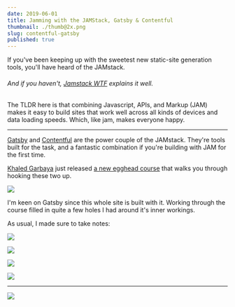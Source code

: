 ```yaml
---
date: 2019-06-01
title: Jamming with the JAMStack, Gatsby & Contentful
thumbnail: ./thumb@2x.png
slug: contentful-gatsby
published: true
---
```



<SketchesContainer>

If you've been keeping up with the sweetest new static-site generation tools, you'll have heard of the JAMstack.
<h6>And if you haven't, <a target="_blank" href="https://jamstack.wtf/">Jamstack WTF</a> explains it well.</h6>

The TLDR here is that combining Javascript, APIs, and Markup (JAM) makes it easy to build sites that work well across all kinds of devices and data loading speeds. Which, like jam, makes everyone happy.

<hr />

[Gatsby](https://www.gatsbyjs.org/) and [Contentful](https://www.contentful.com/) are  the power couple of the JAMstack. They're tools built for the task, and a fantastic combination if you're building with JAM for the first time.

[Khaled Garbaya](https://khaledgarbaya.net/) just released [a new egghead course](https://egghead.io/courses/build-content-rich-progressive-web-apps-with-gatsby-and-contentful) that walks you through hooking these two up.

<Link to="https://egghead.io/courses/build-content-rich-progressive-web-apps-with-gatsby-and-contentful">

![](./build-content-rich-progressive-web-apps-with-gatsby-and-contentful.jpg)

</Link>

I'm keen on Gatsby since this whole site is built with it. Working through the course filled in quite a few holes I had around it's inner workings.

As usual, I made sure to take notes:

![](./gatsbycontentful1.png)

![](./gatsbycontentful2.png)

![](./gatsbycontentful3.png)

![](./gatsbycontentful4.png)

---

<FullSketchnote coursename="Build Web Apps with Gatsby and Contentful" courselink="https://egghead.io/courses/build-content-rich-progressive-web-apps-with-gatsby-and-contentful">

![](./gatsbycontentful_sketchnotes--mini.png)

</FullSketchnote>

</SketchesContainer>